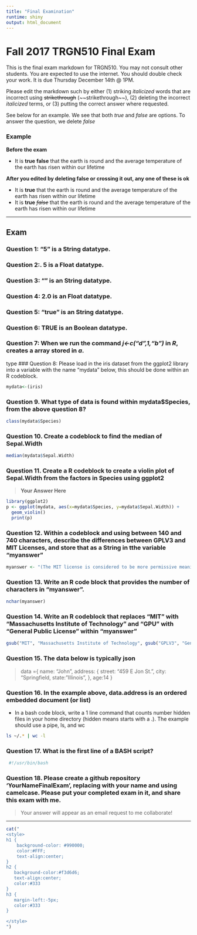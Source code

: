 ```yaml
---
title: "Final Examination"
runtime: shiny
output: html_document
---
```


# Fall 2017 TRGN510 Final Exam

This is the final exam markdown for TRGN510. You may not consult other students.  You are expected to use the internet.  You should double check your work. It is due Thursday December 14th @ 1PM.

  Please edit the markdown such by either (1) striking *italicized* words that are incorrect using ~~strikethrough~~ (\~\~strikethrough\~\~), (2) deleting the incorrect *italicized* terms, or (3) putting the correct answer where requested.

See below for an example.  We see that both _true_ and _false_ are options.  To answer the question, we delete _false_

### Example

**Before the exam**

* It is __true__ __false__ that the earth is round and the average temperature of the earth has risen within our lifetime

**After you edited by deleting __false__ or crossing it out, any one of these is ok **

* It is __true__ that the earth is round and the average temperature of the earth has risen within our lifetime
* It is __true__ ~~_false_~~ that the earth is round and the average temperature of the earth has risen within our lifetime

***

## Exam

### Question 1: "5" is a __String__ datatype.

### Question 2:. 5 is a __Float__ datatype.

### Question 3: "" is an __String__ datatype.

### Question 4: 2.0 is an __Float__  datatype.

### Question 5: "true" is an __String__ datatype.

### Question 6: TRUE is an __Boolean__ datatype.

### Question 7: When we run the command *j<-c("d",1,"b")* in *R*, creates a __array__ stored in *a*.
type
### Question 8: Please load in the iris dataset from the ggplot2 library into a variable with the name "mydata" below, this should be done within an R codeblock.

```r
mydata<-(iris)
```

### Question 9. What type of data is found within mydata$Species, from the above question 8?

```r
class(mydata$Species)
```

### Question 10. Create a codeblock to find the median of Sepal.Width

>  
```r
median(mydata$Sepal.Width)
```

### Question 11. Create a R codeblock to create a violin plot of Sepal.Width from the factors in Species using ggplot2

>  __Your Answer Here__
```r
library(ggplot2)
p <- ggplot(mydata, aes(x=mydata$Species, y=mydata$Sepal.Width)) + 
  geom_violin()
  print(p)
```


### Question 12. Within a codeblock and using between 140 and 740 characters, describe the differences between GPLV3 and MIT Licenses, and store that as a String in tthe variable "myanswer"

> 
```r
myanswer <- "(The MIT license is considered to be more permissive meaning that there isn't a lot that the developer has to do besides cite the MIT licnese. The GPLV3 license on the other hand is more restrictive which means the devoloper has to make any changes he makes to the code be open sourced. If you want to make it difficult for people to use your code then you can use the GPLV3 license whereas if you only want your name to be included, you can use the MIT license. GPLV3 is a copyleft license which reqiures more conditions be met than the MIT license such as disclosure of source, license and copyright notice and same license (file), whereas MIT licnese conditons only requre a license and copyright notice. Both MIT License and GPLV3 permit commercial use, distribution modification and private use, howerver GPLV3 also permits patent use and MIT license does not. In terms of limitations, both licenses have liability and warranty)"
```



### Question 13. Write an R code block that provides the number of characters in "myanswer".

>  
```r
nchar(myanswer)
```

### Question 14. Write an R codeblock that replaces "MIT" with "Massachusetts Institute of Technology" and "GPU" with "General Public License" within "myanswer"

>  
```r
gsub("MIT", "Massachusetts Institute of Technology", gsub("GPLV3", "General Public License", myanswer))
```

### Question 15. The data below is typically __json__

> data ={
        name: "John",
        address: {
            street: "459 E Jon St.",
            city: "Springfield,
            state: "Illinois",
        },
        age:14
    }
    
### Question 16. In the example above, data.address is an __ordered__  embedded document (or list)

* In a bash code block, write a 1 line command that counts number hidden files in your home directory (hidden means starts with a .). The example should use a pipe, ls, and wc

> 
```bash
ls ~/.* | wc -l 
```

### Question 17. What is the first line of a BASH script?

> 
```bash
 #!/usr/bin/bash
```
### Question 18. Please create a github repository 'YourNameFinalExam', replacing with your name and using camelcase.  Please put your completed exam in it, and share this exam with me.

> Your answer will appear as an email request to me collaborate!

***


<!-- The text below is just to reformat the page, using css styling -->
```r
cat("
<style>
h1 {
    background-color: #990000;
    color:#FFF;
    text-align:center;
}
h2 {
   background-color:#f3d6d6;
   text-align:center;
   color:#333
}
h3 {
   margin-left:-5px;
   color:#333
}

</style>
")
```
